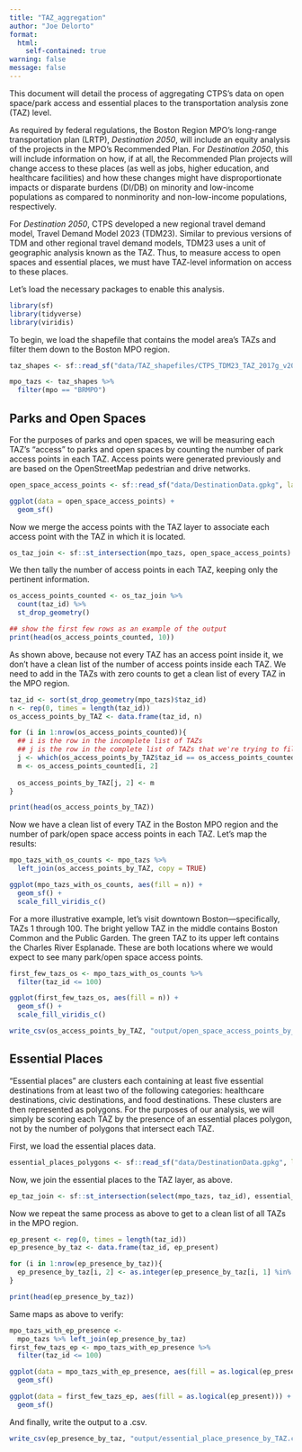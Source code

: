 ```yaml
---
title: "TAZ_aggregation"
author: "Joe Delorto"
format: 
  html:
    self-contained: true
warning: false
message: false
---
```


This document will detail the process of aggregating CTPS's data on open space/park access and essential places to the transportation analysis zone (TAZ) level.

As required by federal regulations, the Boston Region MPO's long-range transportation plan (LRTP), _Destination 2050_, will include an equity analysis of the projects in the MPO's Recommended Plan. For _Destination 2050_, this will include information on how, if at all, the Recommended Plan projects will change access to these places (as well as jobs, higher education, and healthcare facilities) and how these changes might have disproportionate impacts or disparate burdens (DI/DB) on minority and low-income populations as compared to nonminority and non-low-income populations, respectively.

For _Destination 2050_, CTPS developed a new regional travel demand model, Travel Demand Model 2023 (TDM23). Similar to previous versions of TDM and other regional travel demand models, TDM23 uses a unit of geographic analysis known as the TAZ. Thus, to measure access to open spaces and essential places, we must have TAZ-level information on access to these places.

Let's load the necessary packages to enable this analysis.

```r
library(sf)
library(tidyverse)
library(viridis)
```

To begin, we load the shapefile that contains the model area's TAZs and filter them down to the Boston MPO region.

```r
taz_shapes <- sf::read_sf("data/TAZ_shapefiles/CTPS_TDM23_TAZ_2017g_v202303.shp")

mpo_tazs <- taz_shapes %>%
  filter(mpo == "BRMPO")
```

## Parks and Open Spaces

For the purposes of parks and open spaces, we will be measuring each TAZ's "access" to parks and open spaces by counting the number of park access points in each TAZ. Access points were generated previously and are based on the OpenStreetMap pedestrian and drive networks.

```r
open_space_access_points <- sf::read_sf("data/DestinationData.gpkg", layer = "OpenSpaceAccess_PT")
```

```r
ggplot(data = open_space_access_points) + 
  geom_sf() 
```

Now we merge the access points with the TAZ layer to associate each access point with the TAZ in which it is located.

```r
os_taz_join <- sf::st_intersection(mpo_tazs, open_space_access_points)
```

We then tally the number of access points in each TAZ, keeping only the pertinent information.

```r
os_access_points_counted <- os_taz_join %>% 
  count(taz_id) %>% 
  st_drop_geometry()

## show the first few rows as an example of the output
print(head(os_access_points_counted, 10))
```

As shown above, because not every TAZ has an access point inside it, we don't have a clean list of the number of access points inside each TAZ. We need to add in the TAZs with zero counts to get a clean list of every TAZ in the MPO region.
 
```r
taz_id <- sort(st_drop_geometry(mpo_tazs)$taz_id)
n <- rep(0, times = length(taz_id))
os_access_points_by_TAZ <- data.frame(taz_id, n)

for (i in 1:nrow(os_access_points_counted)){
  ## i is the row in the incomplete list of TAZs
  ## j is the row in the complete list of TAZs that we're trying to fill
  j <- which(os_access_points_by_TAZ$taz_id == os_access_points_counted$taz_id[i])
  m <- os_access_points_counted[i, 2]
  
  os_access_points_by_TAZ[j, 2] <- m
}

print(head(os_access_points_by_TAZ))
```

Now we have a clean list of every TAZ in the Boston MPO region and the number of park/open space access points in each TAZ. Let's map the results:

```r
mpo_tazs_with_os_counts <- mpo_tazs %>% 
  left_join(os_access_points_by_TAZ, copy = TRUE)

ggplot(mpo_tazs_with_os_counts, aes(fill = n)) + 
  geom_sf() + 
  scale_fill_viridis_c()
```

For a more illustrative example, let's visit downtown Boston—specifically, TAZs 1 through 100. The bright yellow TAZ in the middle contains Boston Common and the Public Garden. The green TAZ to its upper left contains the Charles River Esplanade. These are both locations where we would expect to see many park/open space access points.

```r
first_few_tazs_os <- mpo_tazs_with_os_counts %>% 
  filter(taz_id <= 100)

ggplot(first_few_tazs_os, aes(fill = n)) + 
  geom_sf() + 
  scale_fill_viridis_c()
```

```r
write_csv(os_access_points_by_TAZ, "output/open_space_access_points_by_TAZ.csv")
```

## Essential Places

"Essential places" are clusters each containing at least five essential destinations from at least two of the following categories: healthcare destinations, civic destinations, and food destinations. These clusters are then represented as polygons. For the purposes of our analysis, we will simply be scoring each TAZ by the presence of an essential places polygon, not by the number of polygons that intersect each TAZ.

First, we load the essential places data.

```r
essential_places_polygons <- sf::read_sf("data/DestinationData.gpkg", layer = "essentialPlace_Final_POLY")
```

Now, we join the essential places to the TAZ layer, as above.

```r
ep_taz_join <- sf::st_intersection(select(mpo_tazs, taz_id), essential_places_polygons)
```

Now we repeat the same process as above to get to a clean list of all TAZs in the MPO region.

```r
ep_present <- rep(0, times = length(taz_id))
ep_presence_by_taz <- data.frame(taz_id, ep_present)

for (i in 1:nrow(ep_presence_by_taz)){
  ep_presence_by_taz[i, 2] <- as.integer(ep_presence_by_taz[i, 1] %in% ep_taz_join$taz_id)
}

print(head(ep_presence_by_taz))
```

Same maps as above to verify:

```r
mpo_tazs_with_ep_presence <- 
  mpo_tazs %>% left_join(ep_presence_by_taz)
first_few_tazs_ep <- mpo_tazs_with_ep_presence %>% 
  filter(taz_id <= 100)

ggplot(data = mpo_tazs_with_ep_presence, aes(fill = as.logical(ep_present))) +
  geom_sf()

ggplot(data = first_few_tazs_ep, aes(fill = as.logical(ep_present))) +
  geom_sf()
```

And finally, write the output to a .csv.

```r
write_csv(ep_presence_by_taz, "output/essential_place_presence_by_TAZ.csv")
```
